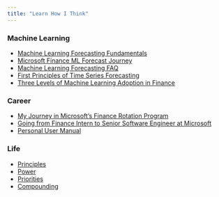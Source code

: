 ```yaml
---
title: "Learn How I Think"
---
```


### Machine Learning

- [Machine Learning Forecasting Fundamentals](https://mftokic.github.io/posts/2024-09-25-ts-fundamentals/)
- [Microsoft Finance ML Forecast Journey](https://mftokic.github.io/posts/2024-06-12-msft-ml-fcst-journey-1/)
- [Machine Learning Forecasting FAQ](https://mftokic.github.io/posts/2024-08-12-ml-fcst-faq/)
- [First Principles of Time Series Forecasting](https://mftokic.github.io/posts/2024-03-26-time-series-first-principles-initial/)
- [Three Levels of Machine Learning Adoption in Finance](https://mftokic.github.io/posts/2023-02-11-three-levels-of-ml-adoption/)

### Career

- [My Journey in Microsoft's Finance Rotation Program](https://mftokic.github.io/posts/2024-02-19-frp-journey/)
- [Going from Finance Intern to Senior Software Engineer at Microsoft](https://mftokic.github.io/posts/2024-09-04-sde-career-path/)
- [Personal User Manual](https://mftokic.github.io/posts/2021-08-26-personal-user-manual/)

### Life

- [Principles](https://mftokic.github.io/posts/2025-02-24-life-principles/)
- [Power](https://mftokic.github.io/posts/2024-03-13-power-pursuits/)
- [Priorities](https://mftokic.github.io/posts/2024-06-28-life-circles/)
- [Compounding](https://mftokic.github.io/posts/2025-04-08-compound-yourself/)